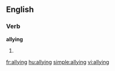 ==English==

===Verb===
'''allying'''

# {{present participle of|ally}}

[[fr:allying]]
[[hu:allying]]
[[simple:allying]]
[[vi:allying]]